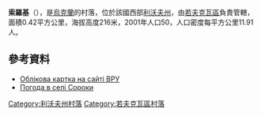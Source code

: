 {{coord|50|9|16|N|23|56|52|E|scale:30000|display=title}}

'''索羅基'''（{{lang-uk|Сороки}}），是[[烏克蘭|烏克蘭]]的村落，位於該國西部[[利沃夫州|利沃夫州]]，由[[若夫克瓦區|若夫克瓦區]]負責管轄，面積0.42平方公里，海拔高度216米，2001年人口50，人口密度每平方公里11.91人。

==參考資料==
* [http://w1.c1.rada.gov.ua/pls/z7503/A005?rdat1=24.08.2015&rf7571=19767 Облікова картка на сайті ВРУ]
* [http://weather.in.ua/ua/l'vovskaja/24545 Погода в селі Сороки] {{Wayback|url=http://weather.in.ua/ua/l%27vovskaja/24545 |date=20210125070240 }}

{{DEFAULTSORT:Сороки}}
[[Category:利沃夫州村落|Category:利沃夫州村落]]
[[Category:若夫克瓦區村落|Category:若夫克瓦區村落]]


{{Lviv-geo-stub}}